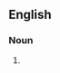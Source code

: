 {{also|chamber pot}}
==English==

===Noun===
{{en-noun}}

# {{alternative spelling of|en|chamber pot}}